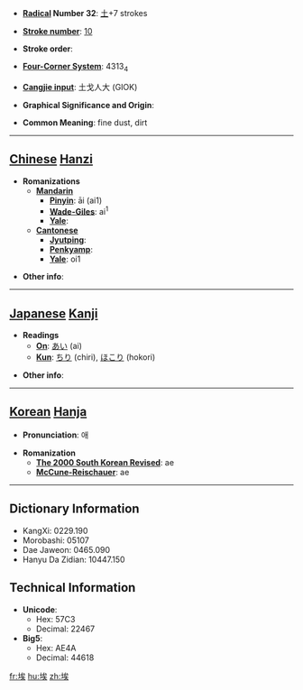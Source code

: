 * '''[[Wiktionary:Chinese radical index| Radical]] Number 32''': [[Wiktionary:Chinese radical index 土|土]]+7 strokes

* '''[[Wiktionary:Chinese total strokes index|Stroke number]]''': [[Wiktionary:Chinese total strokes index 10|10]]

* '''Stroke order''': 

* '''[[Wiktionary:Chinese four corner index|Four-Corner System]]''': 4313<sub>4</sub>

* '''[[Wiktionary:Chinese Cangjie index|Cangjie input]]''': 土戈人大 (GIOK)

* '''Graphical Significance and Origin''': 

* '''Common Meaning''': fine dust, dirt

----

== [[Chinese]] [[Hanzi]] ==

* '''Romanizations'''
** '''[[Mandarin]]'''
*** '''[[Pinyin]]''': āi (ai1)
*** '''[[Wade-Giles]]''': ai<sup>1</sup>
*** '''[[Yale]]''': 
** '''[[Cantonese]]'''
*** '''[[Jyutping]]''':
*** '''[[Penkyamp]]''': 
*** '''[[Yale]]''': oi1

* '''Other info''': 

----

== [[Japanese]] [[Kanji]] ==

* '''Readings'''
** '''[[On]]''': [[あい]] (ai)
** '''[[Kun]]''': [[ちり]] (chiri), [[ほこり]] (hokori)

* '''Other info''':  

----

== [[Korean]] [[Hanja]] ==

* '''Pronunciation''': 애

* '''Romanization'''
** '''[[The 2000 South Korean Revised Romanization|The 2000 South Korean Revised]]''': ae
** '''[[McCune-Reischauer]]''': ae

----

== Dictionary Information ==

* KangXi: 0229.190
* Morobashi: 05107
* Dae Jaweon: 0465.090
* Hanyu Da Zidian: 10447.150

== Technical Information ==

* '''Unicode''':
** Hex: 57C3
** Decimal: 22467
* '''Big5''':
** Hex: AE4A
** Decimal: 44618

[[fr:埃]]
[[hu:埃]]
[[zh:埃]]
